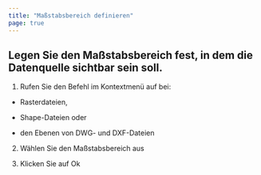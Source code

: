 ```yaml
---
title: "Maßstabsbereich definieren"
page: true
---
```

## Legen Sie den Ma&#223;stabsbereich fest, in dem die Datenquelle sichtbar sein soll.


1.  Rufen Sie den Befehl im Kontextmen&#252; auf bei:

-  Rasterdateien,

-  Shape-Dateien oder 

-  den Ebenen von DWG- und DXF-Dateien 



2.  W&#228;hlen Sie den Ma&#223;stabsbereich aus

3.  Klicken Sie auf <Border>Ok</Border> 



